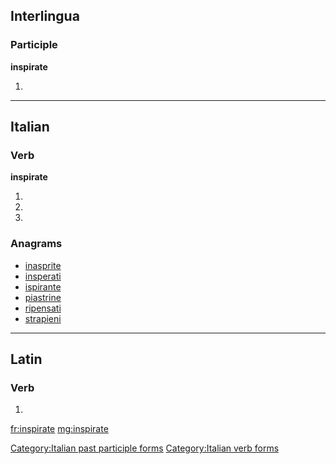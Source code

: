==Interlingua==

===Participle===
'''inspirate'''

# {{ia-form of|inspir|ate}}

----

==Italian==

===Verb===
'''inspirate'''

# {{conjugation of|inspirare||2|p|pres|ind|lang=it}}
# {{conjugation of|inspirare||2|p|imp|lang=it}}
# {{form of|[[feminine|Feminine]] plural|inspirato}}

===Anagrams===
* [[inasprite#Italian|inasprite]]
* [[insperati#Italian|insperati]]
* [[ispirante#Italian|ispirante]]
* [[piastrine#Italian|piastrine]]
* [[ripensati#Italian|ripensati]]
* [[strapieni#Italian|strapieni]]

[[Category:Italian past participle forms]]
[[Category:Italian verb forms]]

----

==Latin==

===Verb===
{{la-verb-form|īnspīrāte}}

# {{conjugation of|inspiro|īnspīrō|2|p|pres|act|imp|lang=la}}

[[fr:inspirate]]
[[mg:inspirate]]